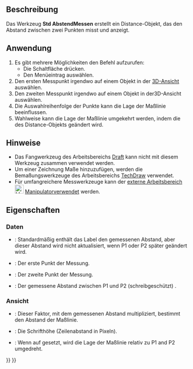 <languages/>

{{Docnav/de
|
|
|[[Std_Base/de|Std Base]]
|
|
|IconC=Freecad.svg
}}

{{VeryImportantMessage|Dieser Befehl ist veraltet und wird in {{VersionPlus/de|1.0}} nicht mehr zur Verfügung stehen.<br>Stattdessen kann [[Image:Std_Measure.svg|24px]] [[Std_Measure/de|Std Messen]] verwendet werden.}}

{{GuiCommand/de
|Name=Std MeasureDistance
|Name/de=Std AbstandMessen
|MenuLocation=Werkzeuge → Abstand messen
|Workbenches=Alle
|SeeAlso=[[Std_Measure/de|Std Messen]], [[Draft_Dimension/de|Draft Maß]]
}}

<span id="Description"></span>
==Beschreibung==

Das Werkzeug '''Std AbstendMessen''' erstellt ein Distance-Objekt, das den Abstand zwischen zwei Punkten misst und anzeigt.

<span id="Usage"></span>
==Anwendung==

# Es gibt mehrere Möglichkeiten den Befehl aufzurufen:
#* Die Schaltfläche {{Button|[[Image:Std_MeasureDistance.svg|16px]] [[Std_MeasureDistance/de|Std Abstand messen]]}} drücken.
#* Den Menüeintrag {{MenuCommand|Werkzeuge → [[Image:Std_MeasureDistance.svg|16px]] Abstand messen}} auswählen.
# Den ersten Messpunkt irgendwo auf einem Objekt in der [[3D_view/de|3D-Ansicht]] auswählen.
# Den zweiten Messpunkt irgendwo auf einem Objekt in der3D-Ansicht auswählen.
# Die Auswahlreihenfolge der Punkte kann die Lage der Maßlinie beeinflussen.
# Wahlweise kann die Lage der Maßlinie umgekehrt werden, indem die {{PropertyView/de|Mirror}} des Distance-Objekts geändert wird.

<span id="Notes"></span>
==Hinweise==

* Das Fangwerkzeug des Arbeitsbereichs [[Draft_Workbench/de|Draft]] kann nicht mit diesem Werkzeug zusammen verwendet werden.
* Um einer Zeichnung Maße hinzuzufügen, werden die Bemaßungswerkzeuge des Arbeitsbereichs [[TechDraw_Workbench/de|TechDraw]] verwendet.
* Für umfangreichere Messwerkzeuge kann der [[External_workbenches/de|externe Arbeitsbereich]] [[Image:Manipulator_workbench_icon.svg|24px|link=Manipulator_Workbench/de]] [[Manipulator_Workbench/de|Manipulator]]verwendet werden.

<span id="Properties"></span>
==Eigenschaften==

<span id="Data"></span>
===Daten===

{{TitleProperty|Basis}}

* {{PropertyData/de|Label}}: Standardmäßig enthält das Label den gemessenen Abstand, aber dieser Abstand wird nicht aktualisiert, wenn P1 oder P2 später geändert wird.

{{TitleProperty|Measurement}}

* {{PropertyData/de|P1}}: Der erste Punkt der Messung.
* {{PropertyData/de|P2}}: Der zweite Punkt der Messung.
* {{PropertyData/de|Distance}}: Der gemessene Abstand zwischen P1 und P2 (schreibgeschützt) .

<span id="View"></span>
===Ansicht===

{{TitleProperty|Basis}}

* {{PropertyView/de|Dist Factor}}: Dieser Faktor, mit dem gemessenen Abstand multipliziert, bestimmt den Abstand der Maßlinie.
* {{PropertyView/de|Font Size}}: Die Schrifthöhe (Zeilenabstand in Pixeln).
* {{PropertyView/de|Mirror}}: Wenn auf {{TRUE}} gesetzt, wird die Lage der Maßlinie relativ zu P1 and P2 umgedreht.


{{Docnav/de
|
|
|[[Std_Base/de|Std Base]]
|
|
|IconC=Freecad.svg
}}

{{Std_Base_navi{{#translation:}}}}
{{Userdocnavi{{#translation:}}}}